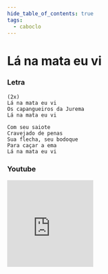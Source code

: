```yaml
---
hide_table_of_contents: true
tags:
  - caboclo
---
```


# Lá na mata eu vi

### Letra

```text
(2x)
Lá na mata eu vi
Os capangueiros da Jurema
Lá na mata eu vi

Com seu saiote
Cravejado de penas
Sua flecha, seu bodoque
Para caçar a ema
Lá na mata eu vi
```

### Youtube

<iframe
  width="200"
  height="200"
  src="https://www.youtube.com/embed/jPix9uh42j4"
  title="YouTube video player"
  frameborder="0"
  allow="accelerometer; autoplay; clipboard-write; encrypted-media; gyroscope; picture-in-picture; web-share"
  referrerpolicy="strict-origin-when-cross-origin"
  allowfullscreen
></iframe>
